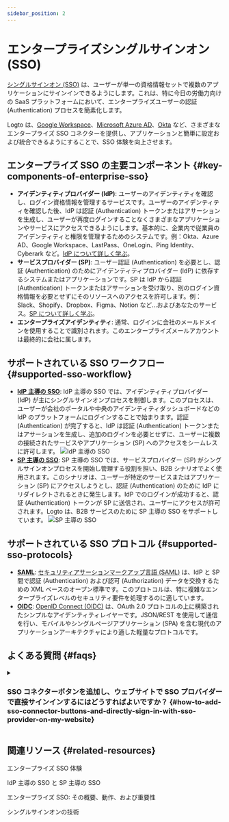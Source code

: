 ```yaml
---
sidebar_position: 2
---
```


# エンタープライズシングルサインオン (SSO)

[シングルサインオン (SSO)](https://auth.wiki/single-sign-on) は、ユーザーが単一の資格情報セットで複数のアプリケーションにサインインできるようにします。これは、特に今日の労働力向けの SaaS プラットフォームにおいて、エンタープライズユーザーの認証 (Authentication) プロセスを簡素化します。

Logto は、[Google Workspace](/integrations/google-workspace)、[Microsoft Azure AD](/integrations/entra-id-saml)、[Okta](/integrations/okta) など、さまざまなエンタープライズ SSO コネクターを提供し、アプリケーションと簡単に設定および統合できるようにすることで、SSO 体験を向上させます。

## エンタープライズ SSO の主要コンポーネント \{#key-components-of-enterprise-sso}

- **アイデンティティプロバイダー (IdP)**: ユーザーのアイデンティティを確認し、ログイン資格情報を管理するサービスです。ユーザーのアイデンティティを確認した後、IdP は認証 (Authentication) トークンまたはアサーションを生成し、ユーザーが再度ログインすることなくさまざまなアプリケーションやサービスにアクセスできるようにします。基本的に、企業内で従業員のアイデンティティと権限を管理するためのシステムです。例：Okta、Azure AD、Google Workspace、LastPass、OneLogin、Ping Identity、Cyberark など。[IdP について詳しく学ぶ](https://auth.wiki/identity-provider)。
- **サービスプロバイダー (SP)**: ユーザー認証 (Authentication) を必要とし、認証 (Authentication) のためにアイデンティティプロバイダー (IdP) に依存するシステムまたはアプリケーションです。SP は IdP から認証 (Authentication) トークンまたはアサーションを受け取り、別のログイン資格情報を必要とせずにそのリソースへのアクセスを許可します。例：Slack、Shopify、Dropbox、Figma、Notion など…およびあなたのサービス。[SP について詳しく学ぶ](https://auth.wiki/service-provider)。
- **エンタープライズアイデンティティ**: 通常、ログインに会社のメールドメインを使用することで識別されます。このエンタープライズメールアカウントは最終的に会社に属します。

## サポートされている SSO ワークフロー \{#supported-sso-workflow}

- [**IdP 主導の SSO**](/end-user-flows/enterprise-sso/idp-initiated-sso): IdP 主導の SSO では、アイデンティティプロバイダー (IdP) が主にシングルサインオンプロセスを制御します。このプロセスは、ユーザーが会社のポータルや中央のアイデンティティダッシュボードなどの IdP のプラットフォームにログインすることで始まります。認証 (Authentication) が完了すると、IdP は認証 (Authentication) トークンまたはアサーションを生成し、追加のログインを必要とせずに、ユーザーに複数の接続されたサービスやアプリケーション (SP) へのアクセスをシームレスに許可します。
  ![IdP 主導の SSO](./assets/idp-initiated-sso.png)
- [**SP 主導の SSO**](/end-user-flows/enterprise-sso/sp-initiated-sso): SP 主導の SSO では、サービスプロバイダー (SP) がシングルサインオンプロセスを開始し管理する役割を担い、B2B シナリオでよく使用されます。このシナリオは、ユーザーが特定のサービスまたはアプリケーション (SP) にアクセスしようとし、認証 (Authentication) のために IdP にリダイレクトされるときに発生します。IdP でのログインが成功すると、認証 (Authentication) トークンが SP に送信され、ユーザーにアクセスが許可されます。Logto は、B2B サービスのために SP 主導の SSO をサポートしています。
  ![SP 主導の SSO](./assets/sp-initiated-sso.png)

## サポートされている SSO プロトコル \{#supported-sso-protocols}

- [**SAML**](/integrations/saml-sso): [セキュリティアサーションマークアップ言語 (SAML)](https://auth.wiki/saml) は、IdP と SP 間で認証 (Authentication) および認可 (Authorization) データを交換するための XML ベースのオープン標準です。このプロトコルは、特に複雑なエンタープライズレベルのセキュリティ要件を処理するのに適しています。
- [**OIDC**](/integrations/oidc-sso): [OpenID Connect (OIDC)](https://auth.wiki/openid-connect) は、OAuth 2.0 プロトコルの上に構築されたシンプルなアイデンティティレイヤーです。JSON/REST を使用して通信を行い、モバイルやシングルページアプリケーション (SPA) を含む現代のアプリケーションアーキテクチャにより適した軽量なプロトコルです。

## よくある質問 \{#faqs}

<details>
  <summary>

### SSO コネクターボタンを追加し、ウェブサイトで SSO プロバイダーで直接サインインするにはどうすればよいですか？ \{#how-to-add-sso-connector-buttons-and-directly-sign-in-with-sso-provider-on-my-website}

</summary>

Logto は、ウェブサイトにソーシャルログインボタンを追加し、デフォルトのサインインフォームを表示せずに SSO サインインプロセスを直接開始することを可能にします。詳細な手順については、[直接サインイン](/end-user-flows/authentication-parameters/direct-sign-in/) ガイドを確認してください。

</details>

## 関連リソース \{#related-resources}

<Url href="https://www.youtube.com/watch?v=-mD8Sfab7sI&t=12s"> エンタープライズ SSO 体験</Url>

<Url href="https://blog.logto.io/idp-vs-sp-initiated-sso">IdP 主導の SSO と SP 主導の SSO</Url>

<Url href="https://blog.logto.io/enterprise-sso">
  エンタープライズ SSO: その概要、動作、および重要性
</Url>

<Url href="https://blog.logto.io/single-sign-on">シングルサインオンの技術</Url>
